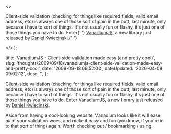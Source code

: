   <>
    <p>
      Client-side validation (checking for things like required fields, valid
      email address, etc) is always one of those sort of pain in the butt, last
      minute, only because i have to sort of things. It's not usually fun or
      flashy, it's just one of those things you have to do. Enter{' '}
      <a href="http&#58;//vanadiumjs.com/">VanadiumJS</a>, a new library just
      released by <a href="http&#58;//lambder.com/">Daniel Kwiecinski</a>.{' '}
    </p>
  </>
);


  title: 'VanadiumJS - Client-side validation made easy (and pretty cool)',
  slug: 'thoughts/2009/09/18/vanadiumjs-client-side-validation-made-easy-and-pretty-cool',
  date: '2009-09-18 09:52:00',
  dateUpdated: '2020-04-09 09:02:12',
  desc: '',
};

Client-side validation (checking for things like required fields, valid email address, etc) is always one of those sort of pain in the butt, last minute, only because i have to sort of things. It's not usually fun or flashy, it's just one of those things you have to do. Enter [VanadiumJS](http://vanadiumjs.com/), a new library just released by [Daniel Kwiecinski](http://lambder.com/).

Aside from having a cool-looking website, Vanadium looks like it will ease _all_ of your validation woes, and make it easy and fun (you know, if you're in to that sort of thing) again. Worth checking out / bookmarking / using.
